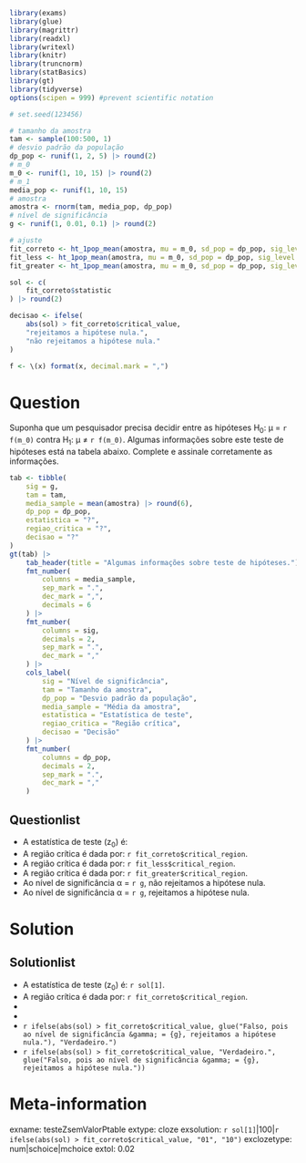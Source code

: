 ```r
library(exams)
library(glue)
library(magrittr)
library(readxl)
library(writexl)
library(knitr)
library(truncnorm)
library(statBasics)
library(gt)
library(tidyverse)
options(scipen = 999) #prevent scientific notation

# set.seed(123456)

# tamanho da amostra
tam <- sample(100:500, 1)
# desvio padrão da população
dp_pop <- runif(1, 2, 5) |> round(2)
# m_0
m_0 <- runif(1, 10, 15) |> round(2)
# m_1
media_pop <- runif(1, 10, 15)
# amostra
amostra <- rnorm(tam, media_pop, dp_pop)
# nível de significância
g <- runif(1, 0.01, 0.1) |> round(2)

# ajuste
fit_correto <- ht_1pop_mean(amostra, mu = m_0, sd_pop = dp_pop, sig_level = g)
fit_less <- ht_1pop_mean(amostra, mu = m_0, sd_pop = dp_pop, sig_level = g, alternative = "less")
fit_greater <- ht_1pop_mean(amostra, mu = m_0, sd_pop = dp_pop, sig_level = g, alternative = "greater")

sol <- c(
    fit_correto$statistic
) |> round(2)

decisao <- ifelse(
    abs(sol) > fit_correto$critical_value,
    "rejeitamos a hipótese nula.",
    "não rejeitamos a hipótese nula."
)

f <- \(x) format(x, decimal.mark = ",")
```

Question
========

Suponha que um pesquisador precisa decidir entre as hipóteses H~0~: &mu; = `r f(m_0)` contra H~1~: &mu; &#8800; `r f(m_0)`. Algumas informações sobre este teste de hipóteses está na tabela abaixo. Complete e assinale corretamente as informações.

```r
tab <- tibble(
    sig = g,
    tam = tam,
    media_sample = mean(amostra) |> round(6),
    dp_pop = dp_pop,
    estatistica = "?",
    regiao_critica = "?",
    decisao = "?"
)
gt(tab) |>
    tab_header(title = "Algumas informações sobre teste de hipóteses.") |>
    fmt_number(
        columns = media_sample,
        sep_mark = ".",
        dec_mark = ",",
        decimals = 6
    ) |>
    fmt_number(
        columns = sig,
        decimals = 2,
        sep_mark = ".",
        dec_mark = ","
    ) |>
    cols_label(
        sig = "Nível de significância",
        tam = "Tamanho da amostra",
        dp_pop = "Desvio padrão da população",
        media_sample = "Média da amostra",
        estatistica = "Estatística de teste",
        regiao_critica = "Região crítica",
        decisao = "Decisão"
    ) |>
    fmt_number(
        columns = dp_pop,
        decimals = 2,
        sep_mark = ".",
        dec_mark = ","
    )
```

Questionlist
------------

* A estatística de teste (z~0~) é:
* A região crítica é dada por: `r fit_correto$critical_region`.
* A região crítica é dada por: `r fit_less$critical_region`.
* A região crítica é dada por: `r fit_greater$critical_region`.
* Ao nível de significância &alpha; = `r g`, não rejeitamos a hipótese nula.
* Ao nível de significância &alpha; = `r g`, rejeitamos a hipótese nula.

Solution
========
Solutionlist
------------

* A estatística de teste (z~0~) é: `r sol[1]`.
* A região crítica é dada por: `r fit_correto$critical_region`.
* 
* 
* `r ifelse(abs(sol) > fit_correto$critical_value, glue("Falso, pois ao nível de significância &gamma; = {g}, rejeitamos a hipótese nula."), "Verdadeiro.")`
* `r ifelse(abs(sol) > fit_correto$critical_value, "Verdadeiro.", glue("Falso, pois ao nível de significância &gamma; = {g}, rejeitamos a hipótese nula."))` 

Meta-information
================
exname: testeZsemValorPtable
extype: cloze
exsolution: `r sol[1]`|100|`r ifelse(abs(sol) > fit_correto$critical_value, "01", "10")`
exclozetype: num|schoice|mchoice
extol: 0.02